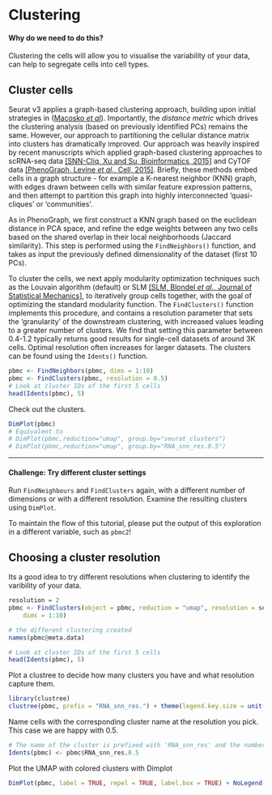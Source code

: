 # Clustering {#clustering}

#### Why do we need to do this?  {- .rational}

Clustering the cells will allow you to visualise the variability of your data, can help to segregate cells into cell types.   

####  {-}

## Cluster cells

<!-- Do clustering -->
<!-- Choose a resolution -->
<!-- What are the clusters? -->
<!-- Find cluster markers -->
<!-- Name some. -->

Seurat v3 applies a graph-based clustering approach, building upon initial strategies in ([Macosko *et al*](http://www.cell.com/abstract/S0092-8674(15)00549-8)). Importantly, the *distance metric* which drives the clustering analysis (based on previously identified PCs) remains the same. However, our approach to partitioning the cellular distance matrix into clusters has dramatically improved. Our approach was heavily inspired by recent manuscripts which applied graph-based clustering approaches to scRNA-seq data [[SNN-Cliq, Xu and Su, Bioinformatics, 2015]](http://bioinformatics.oxfordjournals.org/content/early/2015/02/10/bioinformatics.btv088.abstract) and CyTOF data [[PhenoGraph, Levine *et al*., Cell, 2015]](http://www.ncbi.nlm.nih.gov/pubmed/26095251). Briefly, these methods embed cells in a graph structure - for example a K-nearest neighbor (KNN) graph, with edges drawn between cells with similar feature expression patterns, and then attempt to partition this graph into highly interconnected 'quasi-cliques' or 'communities'. 

As in PhenoGraph, we first construct a KNN graph based on the euclidean distance in PCA space, and refine the edge weights between any two cells based on the shared overlap in their local neighborhoods (Jaccard similarity). This step is performed using the `FindNeighbors()` function, and takes as input the previously defined dimensionality of the dataset (first 10 PCs).

To cluster the cells, we next apply modularity optimization techniques such as the Louvain algorithm (default) or SLM [[SLM, Blondel *et al*., Journal of Statistical Mechanics]](http://dx.doi.org/10.1088/1742-5468/2008/10/P10008), to iteratively group cells together, with the goal of optimizing the standard modularity function. The `FindClusters()` function implements this procedure, and contains a resolution parameter that sets the 'granularity' of the downstream clustering, with increased values leading to a greater number of clusters. We find that setting this parameter between 0.4-1.2 typically returns good results for single-cell datasets of around 3K cells. Optimal resolution often increases for larger datasets. The clusters can be found using the `Idents()` function.


```r
pbmc <- FindNeighbors(pbmc, dims = 1:10)
pbmc <- FindClusters(pbmc, resolution = 0.5)
# Look at cluster IDs of the first 5 cells
head(Idents(pbmc), 5)
```


Check out the clusters.
```r
DimPlot(pbmc)
# Equivalent to
# DimPlot(pbmc,reduction="umap", group.by="seurat_clusters")
# DimPlot(pbmc,reduction="umap", group.by="RNA_snn_res.0.5")
```

***


#### Challenge: Try different cluster settings {- .challenge}

Run `FindNeighbours` and `FindClusters` again, with a different number of dimensions or with a different resolution. Examine the resulting clusters using `DimPlot`.

To maintain the flow of this tutorial, please put the output of this exploration in a different variable, such as `pbmc2`!


####  {-}


## Choosing a cluster resolution


Its a good idea to try different resolutions when clustering to identify the varibility of your data. 

```r
resolution = 2
pbmc <- FindClusters(object = pbmc, reduction = "umap", resolution = seq(0.1, resolution, 0.1),
    dims = 1:10)

# the different clustering created
names(pbmc@meta.data)

# Look at cluster IDs of the first 5 cells
head(Idents(pbmc), 5)
```

Plot a clustree to decide how many clusters you have and what resolution capture them.

```r
library(clustree)
clustree(pbmc, prefix = "RNA_snn_res.") + theme(legend.key.size = unit(0.05, "cm"))
```

Name cells with the corresponding cluster name at the resolution you pick. This case we are happy with 0.5.
```r
# The name of the cluster is prefixed with 'RNA_snn_res' and the number of the resolution
Idents(pbmc) <- pbmc$RNA_snn_res.0.5
```

Plot the UMAP with colored clusters with Dimplot

```r
DimPlot(pbmc, label = TRUE, repel = TRUE, label.box = TRUE) + NoLegend()
```
